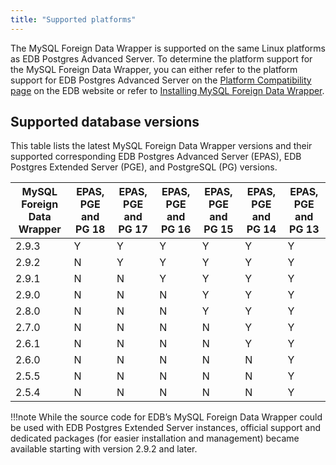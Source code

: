 ```yaml
---
title: "Supported platforms"
---
```


The MySQL Foreign Data Wrapper is supported on the same Linux platforms as EDB Postgres Advanced Server. To determine the platform support for the MySQL Foreign Data Wrapper, you can either refer to the platform support for EDB Postgres Advanced Server on the [Platform Compatibility page](https://www.enterprisedb.com/platform-compatibility#epas) on the EDB website or refer to [Installing MySQL Foreign Data Wrapper](./installing). 

## Supported database versions

This table lists the latest MySQL Foreign Data Wrapper versions and their supported corresponding EDB Postgres Advanced Server (EPAS), EDB Postgres Extended Server (PGE), and PostgreSQL (PG) versions. 

| MySQL Foreign Data Wrapper | EPAS, PGE and PG 18 | EPAS, PGE and PG 17 | EPAS, PGE and PG 16 | EPAS, PGE and PG 15 | EPAS, PGE and PG 14 | EPAS, PGE and PG 13 |
|----------------------------|---------------------|---------------------|---------------------|---------------------|---------------------|---------------------|
| 2.9.3                      | Y                   | Y                   | Y                   | Y                   | Y                   | Y                   |
| 2.9.2                      | N                   | Y                   | Y                   | Y                   | Y                   | Y                   |
| 2.9.1                      | N                   | N                   | Y                   | Y                   | Y                   | Y                   |
| 2.9.0                      | N                   | N                   | N                   | Y                   | Y                   | Y                   |
| 2.8.0                      | N                   | N                   | N                   | Y                   | Y                   | Y                   |
| 2.7.0                      | N                   | N                   | N                   | N                   | Y                   | Y                   |
| 2.6.1                      | N                   | N                   | N                   | N                   | Y                   | Y                   |
| 2.6.0                      | N                   | N                   | N                   | N                   | N                   | Y                   |
| 2.5.5                      | N                   | N                   | N                   | N                   | N                   | Y                   |
| 2.5.4                      | N                   | N                   | N                   | N                   | N                   | Y                   |

!!!note 
   While the source code for EDB’s MySQL Foreign Data Wrapper could be used with EDB Postgres Extended Server instances, official support and dedicated packages (for easier installation and management) became available starting with version 2.9.2 and later.
